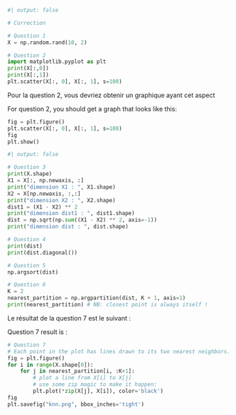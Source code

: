 ```python
#| output: false

# Correction

# Question 1
X = np.random.rand(10, 2)

# Question 2 
import matplotlib.pyplot as plt
print(X[:,0])
print(X[:,1])
plt.scatter(X[:, 0], X[:, 1], s=100)
```


::: {.content-visible when-profile="fr"}
Pour la question 2, vous devriez obtenir un graphique ayant cet aspect
:::
::: {.content-visible when-profile="fr"}
For question 2, you should get a graph that looks like this:
:::



```python
fig = plt.figure()
plt.scatter(X[:, 0], X[:, 1], s=100)
fig
plt.show()
```


```python
#| output: false

# Question 3
print(X.shape)
X1 = X[:, np.newaxis, :]
print("dimension X1 : ", X1.shape)
X2 = X[np.newaxis, :,:]
print("dimension X2 : ", X2.shape)
dist1 = (X1 - X2) ** 2
print("dimension dist1 : ", dist1.shape)
dist = np.sqrt(np.sum((X1 - X2) ** 2, axis=-1))
print("dimension dist : ", dist.shape)

# Question 4
print(dist)
print(dist.diagonal())

# Question 5 
np.argsort(dist)

# Question 6
K = 2
nearest_partition = np.argpartition(dist, K + 1, axis=1)
print(nearest_partition) # NB: closest point is always itself !
```

::: {.content-visible when-profile="fr"}
Le résultat de la question 7 est le suivant : 
:::
::: {.content-visible when-profile="en"}
Question 7 result is :
:::


```python
# Question 7 
# Each point in the plot has lines drawn to its two nearest neighbors.
fig = plt.figure()
for i in range(X.shape[0]):
    for j in nearest_partition[i, :K+1]:
        # plot a line from X[i] to X[j]
        # use some zip magic to make it happen:
        plt.plot(*zip(X[j], X[i]), color='black')
fig
plt.savefig("knn.png", bbox_inches='tight')
```